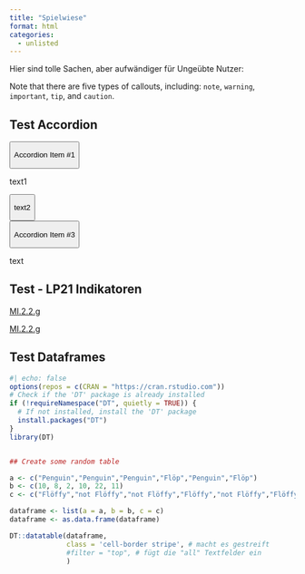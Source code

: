 ```yaml
---
title: "Spielwiese"
format: html
categories:
  - unlisted
---
```

Hier sind tolle Sachen, aber aufwändiger für Ungeübte Nutzer:

::: {class="alert alert-dismissible alert-warning"}
Note that there are five types of callouts, including:
`note`, `warning`, `important`, `tip`, and `caution`.
:::


## Test Accordion

::: {#accordionFlushExample .accordion .accordion-flush}
::: accordion-item
::: {#flush-headingOne .accordion-header}
<button class="accordion-button collapsed" type="button" data-bs-toggle="collapse" data-bs-target="#flush-collapseOne" aria-expanded="false" aria-controls="flush-collapseOne">

Accordion Item #1

</button>
:::

::: {#flush-collapseOne .accordion-collapse .collapse aria-labelledby="flush-headingOne" data-bs-parent="#accordionFlushExample"}
::: accordion-body
text1
:::
:::
:::

::: accordion-item
::: {#flush-headingTwo .accordion-header}
<button class="accordion-button collapsed" type="button" data-bs-toggle="collapse" data-bs-target="#flush-collapseTwo" aria-expanded="false" aria-controls="flush-collapseTwo">

text2

</button>
:::

::: {#flush-collapseTwo .accordion-collapse .collapse aria-labelledby="flush-headingTwo" data-bs-parent="#accordionFlushExample"}
::: accordion-body


:::
:::
:::

::: accordion-item
::: {#flush-headingThree .accordion-header}
<button class="accordion-button collapsed" type="button" data-bs-toggle="collapse" data-bs-target="#flush-collapseThree" aria-expanded="false" aria-controls="flush-collapseThree">

Accordion Item #3

</button>
:::

::: {#flush-collapseThree .accordion-collapse .collapse aria-labelledby="flush-headingThree" data-bs-parent="#accordionFlushExample"}
::: accordion-body
text
:::
:::
:::
:::

## Test - LP21 Indikatoren

[MI.2.2.g](https://www.youtube.com/watch?v=No_uEZAlpTU){class="knopf indikator " target="_blank"}


[MI.2.2.g](https://phbern365.sharepoint.com/:x:/s/IS1_Z_FachteamMathematik/ETSa_gnhzWZHusM0ySUYd2ABJGNu7A09l-P-rqaODcyrsA?e=C7An4E){class="knopf indikator zyklus2" target="_blank"}

## Test Dataframes

```r
#| echo: false
options(repos = c(CRAN = "https://cran.rstudio.com"))
# Check if the 'DT' package is already installed
if (!requireNamespace("DT", quietly = TRUE)) {
  # If not installed, install the 'DT' package
  install.packages("DT")
}
library(DT)


## Create some random table 

a <- c("Penguin","Penguin","Penguin","Flöp","Penguin","Flöp")
b <- c(10, 8, 2, 10, 22, 11)
c <- c("Flöffy","not Flöffy","not Flöffy","Flöffy","not Flöffy","Flöffy")

dataframe <- list(a = a, b = b, c = c)
dataframe <- as.data.frame(dataframe)

DT::datatable(dataframe,
              class = 'cell-border stripe', # macht es gestreift
              #filter = "top", # fügt die "all" Textfelder ein
              )

```